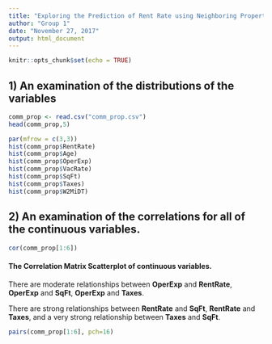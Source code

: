 ```yaml
---
title: "Exploring the Prediction of Rent Rate using Neighboring Properties Data"
author: "Group 1"
date: "November 27, 2017"
output: html_document
---
```


```r
knitr::opts_chunk$set(echo = TRUE)
```

## 1) An examination of the distributions of the variables
```r
comm_prop <- read.csv("comm_prop.csv")
head(comm_prop,5)
```



```r
par(mfrow = c(3,3))
hist(comm_prop$RentRate)
hist(comm_prop$Age)
hist(comm_prop$OperExp)
hist(comm_prop$VacRate)
hist(comm_prop$SqFt)
hist(comm_prop$Taxes)
hist(comm_prop$W2MiDT)

```


## 2) An examination of the correlations for all of the continuous variables.
```r
cor(comm_prop[1:6])
```

####  The Correlation Matrix Scatterplot of continuous variables.

There are moderate relationships between <strong>OperExp</strong> and <strong>RentRate</strong>, <strong>OperExp</strong> and <strong>SqFt</strong>, <strong>OperExp</strong> and <strong>Taxes</strong>.

There are strong relationships between <strong>RentRate</strong> and <strong>SqFt</strong>, <strong>RentRate</strong> and 
<strong>Taxes</strong>, and a very strong relationship between <strong>Taxes</strong> and <strong>SqFt</strong>.

```r
pairs(comm_prop[1:6], pch=16)
```
